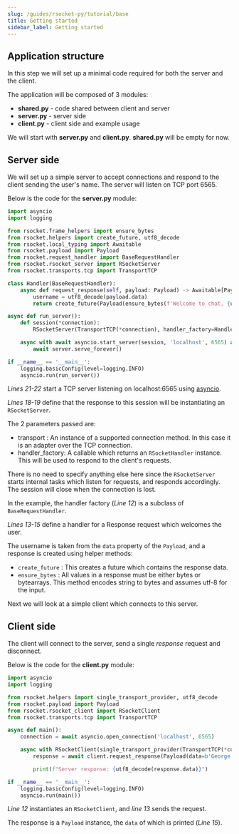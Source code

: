 ```yaml
---
slug: /guides/rsocket-py/tutorial/base
title: Getting started
sidebar_label: Getting started
---
```


## Application structure

In this step we will set up a minimal code required for both the server and the client.

The application will be composed of 3 modules:
- <b>shared.py</b> - code shared between client and server
- <b>server.py</b> - server side
- <b>client.py</b> - client side and example usage

We will start with <b>server.py</b> and <b>client.py</b>. <b>shared.py</b> will be empty for now.

## Server side

We will set up a simple server to accept connections and respond to the client sending the user's name.
The server will listen on TCP port 6565.

Below is the code for the <b>server.py</b> module:

```py
import asyncio
import logging

from rsocket.frame_helpers import ensure_bytes
from rsocket.helpers import create_future, utf8_decode
from rsocket.local_typing import Awaitable
from rsocket.payload import Payload
from rsocket.request_handler import BaseRequestHandler
from rsocket.rsocket_server import RSocketServer
from rsocket.transports.tcp import TransportTCP

class Handler(BaseRequestHandler):
    async def request_response(self, payload: Payload) -> Awaitable[Payload]:
        username = utf8_decode(payload.data)
        return create_future(Payload(ensure_bytes(f'Welcome to chat, {username}')))

async def run_server():
    def session(*connection):
        RSocketServer(TransportTCP(*connection), handler_factory=Handler)

    async with await asyncio.start_server(session, 'localhost', 6565) as server:
        await server.serve_forever()

if __name__ == '__main__':
    logging.basicConfig(level=logging.INFO)
    asyncio.run(run_server())
```

*Lines 21-22* start a TCP server listening on localhost:6565 using [asyncio](https://docs.python.org/3/library/asyncio-stream.html).

*Lines 18-19* define that the response to this session will be instantiating an `RSocketServer`.

The 2 parameters passed are:
- transport : An instance of a supported connection method. In this case it is an adapter over the TCP connection.
- handler_factory: A callable which returns an `RSocketHandler` instance. This will be used to respond to the client's requests.

There is no need to specify anything else here since the `RSocketServer` starts internal
tasks which listen for requests, and responds accordingly. The session will close when the connection is lost.

In the example, the handler factory (*Line 12*) is a subclass of `BaseRequestHandler`.

*Lines 13-15* define a handler for a Response request which welcomes the user.

The username is taken from the `data` property of the `Payload`, and a response is created using helper methods:
- `create_future` : This creates a future which contains the response data.
- `ensure_bytes` : All values in a response must be either bytes or bytearrays. This method encodes string to bytes and assumes utf-8 for the input.

Next we will look at a simple client which connects to this server.

## Client side

The client will connect to the server, send a single *response* request and disconnect.

Below is the code for the <b>client.py</b> module:

```py
import asyncio
import logging

from rsocket.helpers import single_transport_provider, utf8_decode
from rsocket.payload import Payload
from rsocket.rsocket_client import RSocketClient
from rsocket.transports.tcp import TransportTCP

async def main():
    connection = await asyncio.open_connection('localhost', 6565)

    async with RSocketClient(single_transport_provider(TransportTCP(*connection))) as client:
        response = await client.request_response(Payload(data=b'George'))

        print(f"Server response: {utf8_decode(response.data)}")

if __name__ == '__main__':
    logging.basicConfig(level=logging.INFO)
    asyncio.run(main())
```

*Line 12* instantiates an `RSocketClient`, and *line 13* sends the request.

The response is a `Payload` instance, the `data` of which is printed (*Line 15*).
